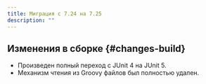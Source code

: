 ```yaml
---
title: Миграция с 7.24 на 7.25
description: ""
---
```


## Изменения в сборке {#changes-build}

- Произведен полный переход с JUnit 4 на JUnit 5.
- Механизм чтения из Groovy файлов был полностью удален.
